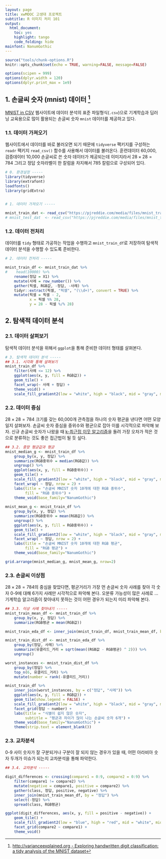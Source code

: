```yaml
---
layout: page
title: xwMOOC 고생대 프로젝트
subtitle: R 이미지 처리 101
output:
  html_document: 
    toc: yes
    highlight: tango
    code_folding: hide
mainfont: NanumGothic
---
```


``` r
source("tools/chunk-options.R")
knitr::opts_chunk$set(echo = TRUE, warning=FALSE, message=FALSE)

options(scipen = 999)
options(dplyr.width = 120)
options(dplyr.print_max = 1e9)
```

## 1. 손글씨 숫자 (mnist) 데이터 [^mnist-EDA] {#mnist-data}

[^mnist-EDA]: [http://varianceexplained.org - Exploring handwritten digit classification: a tidy analysis of the MNIST dataset](http://varianceexplained.org/r/digit-eda/)

[MNIST in CSV](https://pjreddie.com/projects/mnist-in-csv/) 웹사이트에 데이터 분석의 표준 파일형식(`.csv`)으로 기계학습과 딥러닝 교육용으로 많이 활용되는 
손글씨 숫자 `mnist` 데이터를 제공하고 있다.


### 1.1. 데이터 가져오기 {#mnist-data-import}

웹사이트에서 데이터를 바로 불러오면 되기 때문에 `tidyverse` 팩키지를 구성하는 `readr` 팩키지 `read_csv()` 함수를 사용해서 데이터를 불러온다.
훈련데이터 60,000, 검증데이터 10,000 손글씨로 쓴 숫자 데이터가 제공되는데 이미지라서 $28 \times 28 = 784$ 그리고 정답 숫자라벨이 한 칼럼을 차지해서 785 칼럼으로 구성되어 있다.

``` r
# 0. 환경설정 -----
library(tidyverse)
library(extrafont)
loadfonts()
library(gridExtra)

   
# 1. 데이터 가져오기 -----

mnist_train_dat <- read_csv("https://pjreddie.com/media/files/mnist_train.csv", col_names = FALSE)
# mnist_test_dat  <- read_csv("https://pjreddie.com/media/files/mnist_test.csv", col_names = FALSE)
```

### 1.2. 데이터 전처리 {#mnist-data-preprocessing}

데이터를 `tidy` 형태로 가공하는 작업을 수행하고 `mnist_train_df`로 저장하여 탐색적 데이터 분석을 수행할 수 있도록 준비한다.

``` r
# 2. 데이터 전처리 -----

mnist_train_df <- mnist_train_dat %>%
#    head(10000) %>%
    rename(정답 = X1) %>%
    mutate(사례 = row_number()) %>%
    gather(픽셀, RGB값, -정답, -사례) %>%
    tidyr::extract(픽셀, "픽셀", "(\\d+)", convert = TRUE) %>%
    mutate(픽셀 = 픽셀 - 2,
           x = 픽셀 %% 28,
           y = 28 - 픽셀 %/% 28)
```

## 2. 탐색적 데이터 분석 {#mnist-data-EDA}

### 2.1. 데이터 살펴보기 {#mnist-data-EDA-explore}

탐색적 데이터 분석을 위해서 `ggplot`을 통해 준비한 데이터 형태를 살펴본다.

``` r
# 3. 탐색적 데이터 분석 -----
## 3.1. 시각화 통해 살펴보기
mnist_train_df %>%
    filter(사례 <= 12) %>%
    ggplot(aes(x, y, fill = RGB값)) +
    geom_tile() +
    facet_wrap(~ 사례 + 정답) +
    theme_void() +
    scale_fill_gradient2(low = "white", high = "black", mid = "gray", midpoint = 255/2)
```

### 2.2. 데이터 중심 {#mnist-data-EDA-centroid}

$28 \times 28 = 784$ 크기를 갖는 60,000개 관측점을 하나의 숫자 평균을 낸다면 어떤 모양일지 살펴보자.
손글씨 숫자 중심을 중위수와 평균으로 잡아 이를 시각적으로 파악해 보자.
신규 손글씨 숫자가 나왔을 때 [k-최근접 이웃 알고리즘](https://ko.wikipedia.org/wiki/K-%EC%B5%9C%EA%B7%BC%EC%A0%91_%EC%9D%B4%EC%9B%83_%EC%95%8C%EA%B3%A0%EB%A6%AC%EC%A6%98)을 돌려 
가장 오차가 적은 것으로 분류하는 것도 좋은 접근법이 될 듯 싶다.

``` r
## 3.2. 중앙 평균값과 평균
mnist_median_g <- mnist_train_df %>% 
    group_by(x, y, 정답) %>%
    summarize(RGB중위수 = median(RGB값)) %>%
    ungroup() %>% 
    ggplot(aes(x, y, fill = RGB중위수)) +
    geom_tile() +
    scale_fill_gradient2(low = "white", high = "black", mid = "gray", midpoint = 255/2) +
    facet_wrap( ~ 정답, nrow = 2) +
    labs(title = "손글씨 MNIST 숫자 10개에 대한 RGB 중위수",
         fill = "RGB 중위수") +
    theme_void(base_family="NanumGothic")
    
mnist_mean_g <- mnist_train_df %>% 
    group_by(x, y, 정답) %>%
    summarize(RGB중위수 = mean(RGB값)) %>%
    ungroup() %>% 
    ggplot(aes(x, y, fill = RGB중위수)) +
    geom_tile() +
    scale_fill_gradient2(low = "white", high = "black", mid = "gray", midpoint = 255/2) +
    facet_wrap( ~ 정답, nrow = 2) +
    labs(title = "손글씨 MNIST 숫자 10개에 대한 RGB 평균",
         fill = "RGB 평균") +
    theme_void(base_family="NanumGothic")

grid.arrange(mnist_median_g, mnist_mean_g, nrow=2)
```

### 2.3. 손글씨 이상점 {#mnist-data-EDA-outlier}

$28 \times 28 = 784$의 중심을 찾았다면, 평균거리가 가장 먼 손글씨 숫자 사례를 찾아 각 숫자 0-9에 대해 
6가지 사례만 시각적으로 파악해 본다. 
오분류 가능성이 많은 사례로 ... 기계학습 알고리즘이 찾아내지 못하는 것이 어떤 경우가 되는지 미리 파악해 본다.

``` r
## 3.3. 이상 사례 찾아내기 -----
mnist_train_mean_df <- mnist_train_df %>% 
    group_by(x, y, 정답) %>%
    summarize(RGB평균 = mean(RGB값))

mnist_train_eda_df <- inner_join(mnist_train_df, mnist_train_mean_df, by = c("x", "y", "정답"))

mnist_train_dist_df <- mnist_train_eda_df %>%
    group_by(정답, 사례) %>%
    summarize(유클리드_거리 = sqrt(mean((RGB값 - RGB평균) ^ 2))) %>% 
    ungroup()

worst_instances <- mnist_train_dist_df %>%
    group_by(정답) %>% 
    top_n(6, 유클리드_거리) %>%
    mutate(number = rank(-유클리드_거리))

mnist_train_df %>%
    inner_join(worst_instances, by = c("정답", "사례")) %>%
    ggplot(aes(x, y, fill = RGB값)) +
    geom_tile(show.legend = FALSE) +
    scale_fill_gradient2(low = "white", high = "black", mid = "gray", midpoint = 255/2) +
    facet_grid(정답 ~ number) +
    labs(title = "식별이 쉽지 않은 숫자",
         subtitle = "평균과 차이가 많이 나는 손글씨 숫자 6개") +
    theme_void(base_family="NanumGothic") +
    theme(strip.text = element_blank())
```

### 2.3. 교차분석 {#mnist-data-EDA-cross}

0-9 사이 숫자가 잘 구분되거나 구분이 잘 되지 않는 경우가 있을 때, 
어떤 아라비아 숫자 두개가 이슈가 되는지 교차분석을 통해 파악한다.

``` r
## 3.4. 교차분석 -----

digit_differences <- crossing(compare1 = 0:9, compare2 = 0:9) %>%
    filter(compare1 != compare2) %>%
    mutate(negative = compare1, positive = compare2) %>%
    gather(class, 정답, positive, negative) %>%
    inner_join(mnist_train_mean_df, by = "정답") %>%
    select(-정답) %>%
    spread(class, RGB평균)

ggplot(digit_differences, aes(x, y, fill = positive - negative)) +
    geom_tile() +
    scale_fill_gradient2(low = "blue", high = "red", mid = "white", midpoint = .5) +
    facet_grid(compare2 ~ compare1) +
    theme_void()
```

